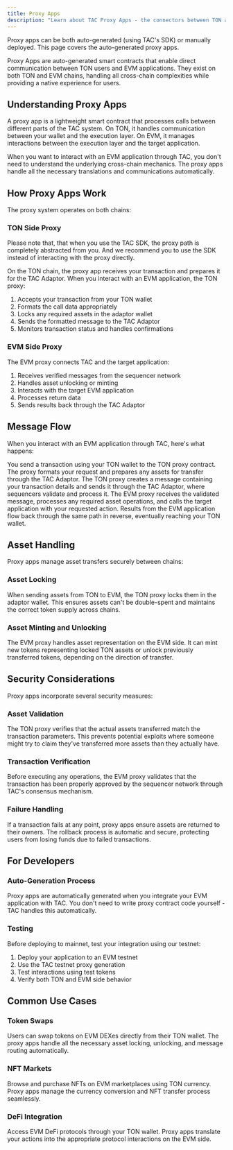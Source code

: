 ```yaml
---
title: Proxy Apps
description: "Learn about TAC Proxy Apps - the connectors between TON and EVM applications"
---
```


<Warning>
  Proxy apps can be both auto-generated (using TAC's SDK) or manually deployed.
  This page covers the auto-generated proxy apps.
</Warning>

Proxy Apps are auto-generated smart contracts that enable direct communication between TON users and EVM applications. They exist on both TON and EVM chains, handling all cross-chain complexities while providing a native experience for users.

## Understanding Proxy Apps

A proxy app is a lightweight smart contract that processes calls between different parts of the TAC system. On TON, it handles communication between your wallet and the execution layer. On EVM, it manages interactions between the execution layer and the target application.

When you want to interact with an EVM application through TAC, you don't need to understand the underlying cross-chain mechanics. The proxy apps handle all the necessary translations and communications automatically.

## How Proxy Apps Work

The proxy system operates on both chains:

### TON Side Proxy

<Warning>
  Please note that, that when you use the TAC SDK, the proxy path is completely
  abstracted from you. And we recommend you to use the SDK instead of
  interacting with the proxy directly.
</Warning>

On the TON chain, the proxy app receives your transaction and prepares it for the TAC Adaptor. When you interact with an EVM application, the TON proxy:

1. Accepts your transaction from your TON wallet
2. Formats the call data appropriately
3. Locks any required assets in the adaptor wallet
4. Sends the formatted message to the TAC Adaptor
5. Monitors transaction status and handles confirmations

### EVM Side Proxy

The EVM proxy connects TAC and the target application:

1. Receives verified messages from the sequencer network
2. Handles asset unlocking or minting
3. Interacts with the target EVM application
4. Processes return data
5. Sends results back through the TAC Adaptor

## Message Flow

When you interact with an EVM application through TAC, here's what happens:

<Steps>
<Step title="Transaction Initiation">
You send a transaction using your TON wallet to the TON proxy contract. The proxy formats your request and prepares any assets for transfer through the TAC Adaptor.
</Step>

<Step title="Message Transfer">
  The TON proxy creates a message containing your transaction details and sends
  it through the TAC Adaptor, where sequencers validate and process it.
</Step>

<Step title="EVM Execution">
  The EVM proxy receives the validated message, processes any required asset
  operations, and calls the target application with your requested action.
</Step>

<Step title="Return Trip">
Results from the EVM application flow back through the same path in reverse, eventually reaching your TON wallet.
</Step>
</Steps>

## Asset Handling

Proxy apps manage asset transfers securely between chains:

### Asset Locking

When sending assets from TON to EVM, the TON proxy locks them in the adaptor wallet. This ensures assets can't be double-spent and maintains the correct token supply across chains.

### Asset Minting and Unlocking

The EVM proxy handles asset representation on the EVM side. It can mint new tokens representing locked TON assets or unlock previously transferred tokens, depending on the direction of transfer.

## Security Considerations

Proxy apps incorporate several security measures:

### Asset Validation

The TON proxy verifies that the actual assets transferred match the transaction parameters. This prevents potential exploits where someone might try to claim they've transferred more assets than they actually have.

### Transaction Verification

Before executing any operations, the EVM proxy validates that the transaction has been properly approved by the sequencer network through TAC's consensus mechanism.

### Failure Handling

If a transaction fails at any point, proxy apps ensure assets are returned to their owners. The rollback process is automatic and secure, protecting users from losing funds due to failed transactions.

## For Developers

### Auto-Generation Process

Proxy apps are automatically generated when you integrate your EVM application with TAC. You don't need to write proxy contract code yourself - TAC handles this automatically.

### Testing

Before deploying to mainnet, test your integration using our testnet:

1. Deploy your application to an EVM testnet
2. Use the TAC testnet proxy generation
3. Test interactions using test tokens
4. Verify both TON and EVM side behavior

## Common Use Cases

### Token Swaps

Users can swap tokens on EVM DEXes directly from their TON wallet. The proxy apps handle all the necessary asset locking, unlocking, and message routing automatically.

### NFT Markets

Browse and purchase NFTs on EVM marketplaces using TON currency. Proxy apps manage the currency conversion and NFT transfer process seamlessly.

### DeFi Integration

Access EVM DeFi protocols through your TON wallet. Proxy apps translate your actions into the appropriate protocol interactions on the EVM side.
